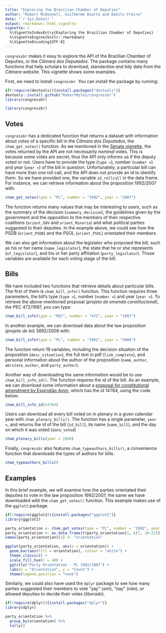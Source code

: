 ```yaml
---
title: "Exploring the Brazilian Chamber of Deputies"
author: "Robert McDonnell, Guilherme Duarte and Danilo Freire"
date: "`r Sys.Date()`"
output: rmarkdown::html_vignette
vignette: >
  %\VignetteIndexEntry{Exploring the Brazilian Chamber of Deputies}
  %\VignetteEngine{knitr::rmarkdown}
  %\VignetteEncoding{UTF-8}
---
```


`congressbr` makes it easy to explore the API of the Brazilian Chamber of Deputies, or the _Câmara dos Deputados_. The package contains many functions that help scholars to download, standardise and tidy data from the _Câmara_ website. This vignette shows some examples.

First, we need to install `congressbr`. You can install the package by running: 
```r
if(!require(devtools)){install.packages("devtools")}
devtools::install_github("RobertMyles/congressbr")
library(congressbr)
```
```r
library(congressbr)
```

## Votes

`congressbr` has a dedicated function that returns a dataset with information about votes of a specific bill in the _Câmara dos Deputados_, the `cham_get_votes()` function. As we mentioned in the [Senate vignette](senate.html), the votes returned by the API are not necessarily *nominal* votes. This is because some votes are secret, thus the API only informs us if the deputy voted or not. Users have to provide the type (`type =`), number (`number =`) and year (`year =`) of the bill in question. Unfortunately, a particular bill can have more than one roll call, and the API does not provide an id to identify them. So we have provided one, the variable `id_rollcall` in the data frame. For instance, we can retrieve information about the proposition 1992/2007 with:

```r
cham_get_votes(type = "PL", number = "1992", year = "2007")
```

The function returns many values that may be interesting to users, such as the summary of the decision (`summary_decision`), the guidelines given by the government and the opposition to the members of their respective coalitions (`orient_GOV` and `orient_Minoria`) and what political parties suggested to their deputies. In the example above, we could see how the PSDB (`orient_PSDB`) and the PSOL (`orient_PSOL`) orientated their members. 

We can also get information about the legislator who proposed the bill, such as his or her name (`name_legislator`), the state that he or she represents (`uf_legislator`), and his or her party affiliation (`party_legislator`). Those variables are available for each voting stage of the bill. 

## Bills

We have included two functions that retrieve details about particular bills. The first of them is `cham_bill_info()` function. This function requires three parameters, the bill's type (`type =`), number (`number =`) and year (`year =`). To retrieve the above-mentioned proposal (_projeto de emenda constitucional_), the PEC 472/1997, you can type:

```r
cham_bill_info(type = "PEC", number = "472", year = "1997")
```

In another example, we can download data about the law proposition (_projeto de lei_) 3892/2008 with:

```r
cham_bill_info(type = "PL", number = "3962", year = "2008")
```

The function return 19 variables, including the decision situation of the proposition (`desc_situation`), the full text in pdf (`link_complete`), and personal information about the author of the proposition (`name_author`, `abrstate_author`, and `party_author`).

Another way of downloading the same information would be to use `cham_bill_info_id()`. The function requires the id of the bill. As an example, we can download some information about a [proposal for constitutional amendment by Espiridião Amin](http://www.camara.gov.br/proposicoesWeb/fichadetramitacao?idProposicao=14784), which has the id 14784, using the code below:

```r
cham_bill_info_id(14784)
```

Users can download all every bill voted on in plenary in a given calendar year with `cham_plenary_bills()`. The function has a single parameter, `year = `, and returns the id of the bill (`id_bill`), its name (`name_bill`), and the day on which it was voted (`date_voted`)

```r
cham_plenary_bills(year = 2008)
```

Finally, `congressbr` also features `cham_typeauthors_bills()`, a convenience function that downloads the types of authors for bills.

```r
cham_typeauthors_bills()
```

## Examples

In this brief example, we will examine how the parties orientated their deputies to vote in the law proposition 1992/2007, the same we have downloaded with the `cham_get_votes()` function. This example makes use of the `ggplot2` package.

```r
if(!require(ggplot2)){install.packages("ggplot2")}
library(ggplot2)

party_orientation <- cham_get_votes(type = "PL", number = "1992", year = "2007")
party_orientation <- as.data.frame(t(party_orientation[1, c(7, 10:22)])) # select only one row and the columns of interest; transpose data
names(party_orientation)[1] <- "orientation"

ggplot(party_orientation, aes(x = orientation)) +
  geom_bar(aes(fill = orientation), colour = "white") +
  theme_classic() + 
  scale_fill_hue(l = 40) + 
  ggtitle("Party Orientation - PL 1992/2007") +
  labs(x = "Orientation", y = "Count") + 
  theme(legend.position = "none")
```

Similarly, we could also have used the `dplyr` package to see how many parties suggested their members to vote "yay" (_sim_), "nay" (_não_), or allowed deputies to decide their votes (_liberado_).

```r
if(!require(dplyr)){install.packages("dplyr")}
library(dplyr)

party_orientation %>%
  group_by(orientation) %>%
  tally()
```


